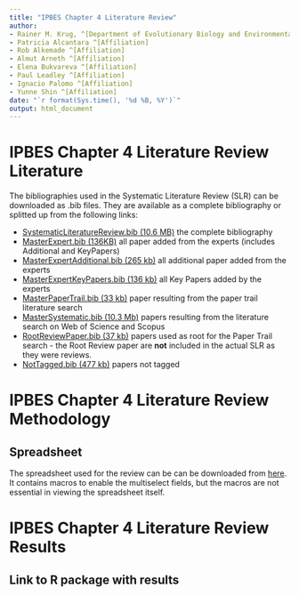 ```yaml
---
title: "IPBES Chapter 4 Literature Review"
author: 
- Rainer M. Krug, ^[Department of Evolutionary Biology and Environmental Studies, University of Zürich, Switzerland], Rainer@uzh.ch, Rainer@krugs.de
- Patricia Alcantara ^[Affiliation]
- Rob Alkemade ^[Affiliation]
- Almut Arneth ^[Affiliation]
- Elena Bukvareva ^[Affiliation]
- Paul Leadley ^[Affiliation]
- Ignacio Palomo ^[Affiliation]
- Yunne Shin ^[Affiliation]
date: "`r format(Sys.time(), '%d %B, %Y')`"
output: html_document
---
```



# IPBES Chapter 4 Literature Review Literature

The bibliographies used in the Systematic Literature Review (SLR) can be downloaded as 
.bib files. They are available as a complete bibliography or splitted up from the 
following links:

* [SystematicLiteratureReview.bib (10.6 MB)](./data/SystematicLiteratureReview.bib) the 
	complete bibliography
* [MasterExpert.bib (136KB)](./data/MasterExpert.bib) all paper added from the experts 
	(includes Additional and KeyPapers)
* [MasterExpertAdditional.bib (265 kb)](./data/MasterExpertAdditional.bib) all additional 
	paper added from the experts
* [MasterExpertKeyPapers.bib (136 kb)](./data/MasterExpertKeyPapers.bib) all Key Papers 
	added by the experts
* [MasterPaperTrail.bib (33 kb)](./data/MasterPaperTrail.bib) paper resulting from the 
	paper trail literature search
* [MasterSystematic.bib (10.3 Mb)](./data/MasterSystematic.bib) papers resulting from the 
	literature search on Web of Science and Scopus
* [RootReviewPaper.bib (37 kb)](./data/RootReviewPaper.bib) papers used as root for the 
	Paper Trail search - the Root Review paper are **not** included in the actual SLR as 
	they were reviews.
* [NotTagged.bib (477 kb)](./data/NotTagged.bib) papers not tagged


# IPBES Chapter 4 Literature Review Methodology

## Spreadsheet
The spreadsheet used for the review can be can be downloaded from 
[here](./data/Scenarios_Review_Chapter%204_2.0.3.xlsm). It contains macros to enable the 
multiselect fields, but the macros are not essential in viewing the spreadsheet itself.


# IPBES Chapter 4 Literature Review Results

## Link to R package with results
